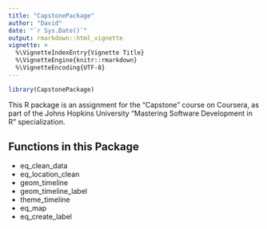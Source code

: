 ```yaml
---
title: "CapstonePackage"
author: "David"
date: "`r Sys.Date()`"
output: rmarkdown::html_vignette
vignette: >
  %\VignetteIndexEntry{Vignette Title}
  %\VignetteEngine{knitr::rmarkdown}
  %\VignetteEncoding{UTF-8}
---
```


```r
library(CapstonePackage)
```

This R package is an assignment for the "Capstone" course on Coursera, as part of the Johns Hopkins University "Mastering Software Development in R" specialization.


## Functions in this Package

* eq_clean_data
* eq_location_clean
* geom_timeline
* geom_timeline_label
* theme_timeline
* eq_map
* eq_create_label
